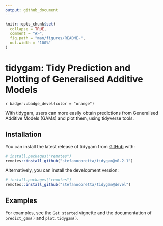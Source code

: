 ```yaml
---
output: github_document
---
```


<!-- README.md is generated from README.Rmd. Please edit that file -->

```r
knitr::opts_chunk$set(
  collapse = TRUE,
  comment = "#>",
  fig.path = "man/figures/README-",
  out.width = "100%"
)
```

# tidygam: Tidy Prediction and Plotting of Generalised Additive Models

<!-- badges: start -->
`r badger::badge_devel(color = "orange")`
<!-- badges: end -->

With tidygam, users can more easily obtain predictions from Generalised Additive Models (GAMs) and plot them, using tidyverse tools.

## Installation

You can install the latest release of tidygam from [GitHub](https://github.com/) with:

``` r
# install.packages("remotes")
remotes::install_github("stefanocoretta/tidygam@v0.2.1")
```

Alternatively, you can install the development version:

``` r
# install.packages("remotes")
remotes::install_github("stefanocoretta/tidygam@devel")
```

## Examples

For examples, see the `Get started` vignette and the documentation of `predict_gam()` and `plot.tidygam()`.
